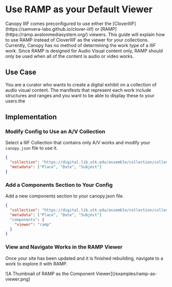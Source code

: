 
# Use RAMP as your Default Viewer

<Section size="1">
  <Text size="4">
    Canopy IIIF comes preconfigured to use either the [CloverIIIF](https://samvera-labs.github.io/clover-iiif) or
    [RAMP](https://ramp.avalonmediasystem.org/) viewers. This guide will explain how to use RAMP instead of CloverIIIF
    as the viewer for your collections.
  </Text>
</Section>

<Callout type="info">
    Currently, Canopy has no method of determining the work type of a IIIF work. Since RAMP is designed for Audio Visual
     content only, RAMP should only be used when all of the content is audio or video works.
</Callout>

## Use Case

You are a curator who wants to create a digital exhibit on a collection of audio visual content. The manifests that
represent each work include structures and ranges and you want to be able to display these to your users.the

## Implementation

<Steps>

### Modify Config to Use an A/V Collection

Select a IIIF Collection that contains only A/V works and modify your `canopy.json` file to use it.

```json filename="config/canopy.json" copy
{
  "collection": "https://digital.lib.utk.edu/assemble/collection/collections/rfta",
  "metadata": ["Place", "Date", "Subject"]
}
```

### Add a Components Section to Your Config

Add a new components section to your canopy.json file.

```json filename="config/canopy.json" copy {4-6}
{
  "collection": "https://digital.lib.utk.edu/assemble/collection/collections/rfta",
  "metadata": ["Place", "Date", "Subject"]
  "components": {
    "viewer": "ramp"
  }
}
```

### View and Navigate Works in the RAMP Viewer

Once your site has been updated and it is finished rebuilding, navigate to a work to explore it with RAMP.

<Box m="9" my="6">
  ![A Thumbnail of RAMP as the Component Viewer](/examples/ramp-as-viewer.png)
</Box>

</Steps>
